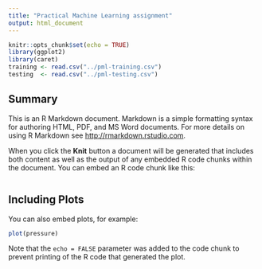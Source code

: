 ```yaml
---
title: "Practical Machine Learning assignment"
output: html_document
---
```


```r
knitr::opts_chunk$set(echo = TRUE)
library(ggplot2)
library(caret)
training <- read.csv("../pml-training.csv")
testing  <- read.csv("../pml-testing.csv")
```

## Summary

This is an R Markdown document. Markdown is a simple formatting syntax for authoring HTML, PDF, and MS Word documents. For more details on using R Markdown see <http://rmarkdown.rstudio.com>.

When you click the **Knit** button a document will be generated that includes both content as well as the output of any embedded R code chunks within the document. You can embed an R code chunk like this:

```r
```

## Including Plots

You can also embed plots, for example:

```r
plot(pressure)
```

Note that the `echo = FALSE` parameter was added to the code chunk to prevent printing of the R code that generated the plot.
